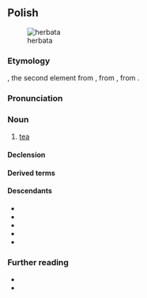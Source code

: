 {{also|herbatą}}
==Polish==
{{wp|lang=pl}}
[[Image:Everything Stops for tea.jpg|thumb|herbata]]

===Etymology===
{{bor+|pl|NL.|[[herba]] [[thea]]}}, the second element from {{der|pl|nl|thee}}, from {{der|pl|ms|teh}}, from {{der|pl|nan|茶|tr=tê}}.

===Pronunciation===
{{pl-p|a=Pl-herbata.ogg}}

===Noun===
{{pl-noun|f|dim=herbatka|aug=herbacina}}

# [[tea]]

====Declension====
{{pl-decl-noun-f}}

====Derived terms====
{{col3|pl|title=adjectives|herbaciany|herbatni|herbatowy}}
{{col3|pl|title=nouns|herbaciarka|herbaciarnia|herbatnica|herbatnik}}

====Descendants====
* {{desc|bor=1|be|гарба́та}}
* {{desc|bor=1|csb|arbata|rabata|erbata|rebata}}
* {{desc|bor=1|lt|arbata}}
* {{desc|bor=1|sgs|erbeta}}
* {{desc|bor=1|uk|герба́та}}

===Further reading===
* {{R:pl:WSJP}}
* {{R:pl:PWN}}

{{C|pl|Tea}}